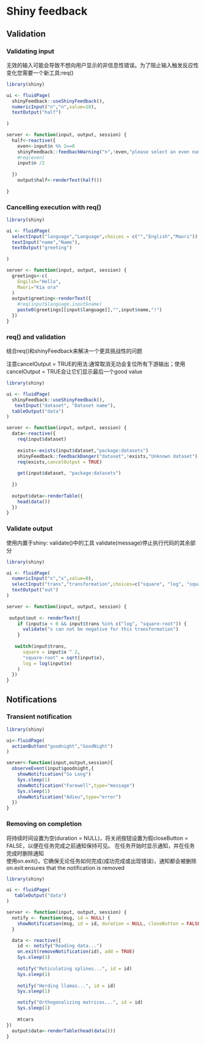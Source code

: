 # Shiny feedback

## Validation
 
### Validating input

无效的输入可能会导致不想向用户显示的非信息性错误。为了阻止输入触发反应性变化您需要一个新工具:req()

```r
library(shiny)

ui <- fluidPage(
  shinyFeedback::useShinyFeedback(),
  numericInput("n","n",value=10),
  textOutput("half")
  
)

server <- function(input, output, session) {
  half<-reactive({
    even<-input$n %% 2==0
    shinyFeedback::feedbackWarning("n",!even,"please select an even number!")
    #req(even)
    input$n /2
    
  })
    output$half<-renderText(half())
  
}

```

### Cancelling execution with req()

```r
library(shiny)

ui <- fluidPage(
  selectInput("language","Language",choices = c("","English","Maori")),
  textInput("name","Name"),
  textOutput("greeting")
  
)

server <- function(input, output, session) {
  greetings<-c(
    Engilsh="Hello",
    Maori="Kia ora"
  )
  output$greeting<-renderText({
    #req(input$language,input$name)
    paste0(greetings[[input$language]],"",input$name,"!")
  })
}

```

### req() and validation

结合req()和shinyFeedback来解决一个更具挑战性的问题

注意cancelOutput = TRUE的用法:通常取消无功会复位所有下游输出；使用cancelOutput = TRUE会让它们显示最后一个good value

```r
library(shiny)

ui <- fluidPage(
  shinyFeedback::useShinyFeedback(),
   textInput("dataset", "Dataset name"), 
  tableOutput("data")
)

server <- function(input, output, session) {
  data<-reactive({
    req(input$dataset)
    
    exists<-exists(input$dataset,"package:datasets")
    shinyFeedback::feedbackDanger("dataset",!exists,"Unknown dataset")
    req(exists,cancelOutput = TRUE)
    
    get(input$dataset, "package:datasets")
    
  })
  
  output$data<-renderTable({
    head(data())
  })
}

```

### Validate output

使用内置于shiny: validate()中的工具
validate(message)停止执行代码的其余部分

```r
library(shiny)

ui <- fluidPage(
  numericInput("x","x",value=0),
  selectInput("trans","transformation",choices=c("square", "log", "square-root")),
  textOutput("out")
)

server <- function(input, output, session) {
  
 output$out <- renderText({
    if (input$x < 0 && input$trans %in% c("log", "square-root")) {
      validate("x can not be negative for this transformation")
    }
   
   switch(input$trans,
      square = input$x ^ 2,
      "square-root" = sqrt(input$x),
      log = log(input$x)
    )
  })
}

```


## Notifications

### Transient notification

```r
library(shiny)

ui<-fluidPage(
  actionButton("goodnight","GoodNight")
)

server<-function(input,output,session){
  observeEvent(input$goodnight,{
    showNotification("So Long")
    Sys.sleep(1)
    showNotification("Farewell",type="message")
    Sys.sleep(1)
    showNotification("Adieu",type="error")
  })
}

```

### Removing on completion

将持续时间设置为空(duration = NULL)，将关闭按钮设置为假closeButton = FALSE，以便在任务完成之前通知保持可见。
在任务开始时显示通知，并在任务完成时删除通知  
使用on.exit()，它确保无论任务如何完成(成功完成或出现错误)，通知都会被删除  
on.exit:ensures that the notification is removed

```r
library(shiny)

ui <- fluidPage(
   tableOutput("data")
)

server <- function(input, output, session) {
  notify <- function(msg, id = NULL) {
    showNotification(msg, id = id, duration = NULL, closeButton = FALSE)
  }

  data <- reactive({ 
    id <- notify("Reading data...")
    on.exit(removeNotification(id), add = TRUE)
    Sys.sleep(1)
      
    notify("Reticulating splines...", id = id)
    Sys.sleep(1)
    
    notify("Herding llamas...", id = id)
    Sys.sleep(1)

    notify("Orthogonalizing matrices...", id = id)
    Sys.sleep(1)
        
    mtcars
})
  output$data<-renderTable(head(data()))
}

```



